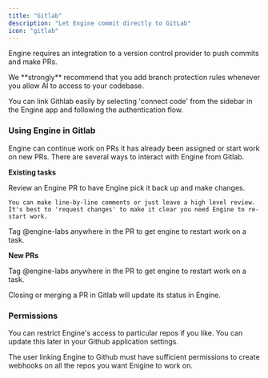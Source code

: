 ```yaml
---
title: "Gitlab"
description: "Let Engine commit directly to GitLab"
icon: "gitlab"
---
```


Engine requires an integration to a version control provider to push commits and make PRs.

<Warning>
  We **strongly** recommend that you add branch protection rules whenever you allow AI to access to your codebase.
</Warning>

You can link Githlab easily by selecting 'connect code' from the sidebar in the Engine app and following the authentication flow.

### Using Engine in Gitlab

Engine can continue work on PRs it has already been assigned or start work on new PRs. There are several ways to interact with Engine from Gitlab.

**Existing tasks**

<AccordionGroup>
  <Accordion title="Code review" icon="magnifying-glass">
    Review an Engine PR to have Engine pick it back up and make changes.

    You can make line-by-line comments or just leave a high level review. It's best to 'request changes' to make it clear you need Engine to re-start work.
  </Accordion>
  <Accordion title="@engine-labs" icon="at">
    Tag @engine-labs anywhere in the PR to get engine to restart work on a task.
  </Accordion>
</AccordionGroup>

**New PRs**

<Accordion title="@engine-labs" icon="at">
  Tag @engine-labs anywhere in the PR to get engine to restart work on a task.
</Accordion>

Closing or merging a PR in Gitlab will update its status in Engine.

### **Permissions**

You can restrict Engine's access to particular repos if you like. You can update this later in your Github application settings.

<Note>
  The user linking Engine to Github must have sufficient permissions to create webhooks on all the repos you want Enigine to work on.
</Note>
